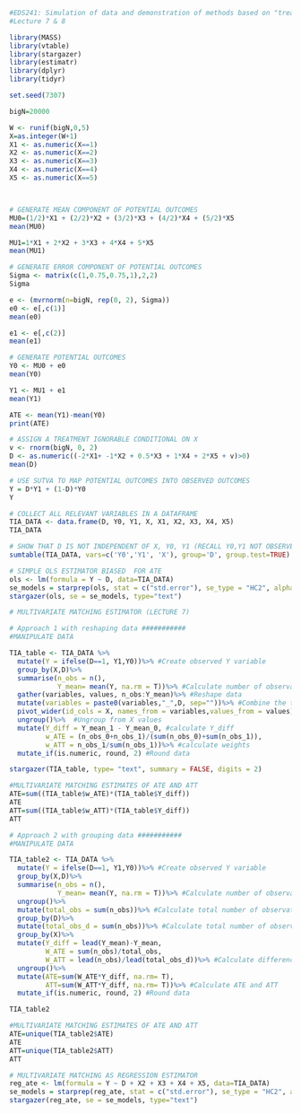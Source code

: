 ```r
#EDS241: Simulation of data and demonstration of methods based on "treatment ignorability"
#Lecture 7 & 8

library(MASS)
library(vtable)
library(stargazer)
library(estimatr)
library(dplyr)
library(tidyr)
```


```r
set.seed(7307)

bigN=20000

W <- runif(bigN,0,5)
X=as.integer(W+1)
X1 <- as.numeric(X==1)
X2 <- as.numeric(X==2)
X3 <- as.numeric(X==3)
X4 <- as.numeric(X==4)
X5 <- as.numeric(X==5)



# GENERATE MEAN COMPONENT OF POTENTIAL OUTCOMES
MU0=(1/2)*X1 + (2/2)*X2 + (3/2)*X3 + (4/2)*X4 + (5/2)*X5
mean(MU0)
```


```r
MU1=1*X1 + 2*X2 + 3*X3 + 4*X4 + 5*X5
mean(MU1)
```


```r
# GENERATE ERROR COMPONENT OF POTENTIAL OUTCOMES
Sigma <- matrix(c(1,0.75,0.75,1),2,2)
Sigma
```


```r
e <- (mvrnorm(n=bigN, rep(0, 2), Sigma))
e0 <- e[,c(1)]
mean(e0)
```


```r
e1 <- e[,c(2)]  
mean(e1)
```


```r
# GENERATE POTENTIAL OUTCOMES
Y0 <- MU0 + e0
mean(Y0)
```


```r
Y1 <- MU1 + e1
mean(Y1)
```


```r
ATE <- mean(Y1)-mean(Y0)
print(ATE)
```


```r
# ASSIGN A TREATMENT IGNORABLE CONDITIONAL ON X
v <- rnorm(bigN, 0, 2)
D <- as.numeric((-2*X1+ -1*X2 + 0.5*X3 + 1*X4 + 2*X5 + v)>0)
mean(D)
```


```r
# USE SUTVA TO MAP POTENTIAL OUTCOMES INTO OBSERVED OUTCOMES
Y = D*Y1 + (1-D)*Y0
Y
```


```r
# COLLECT ALL RELEVANT VARIABLES IN A DATAFRAME
TIA_DATA <- data.frame(D, Y0, Y1, X, X1, X2, X3, X4, X5)
TIA_DATA
```


```r
# SHOW THAT D IS NOT INDEPENDENT OF X, Y0, Y1 (RECALL Y0,Y1 NOT OBSERVED IN REALITY)
sumtable(TIA_DATA, vars=c('Y0','Y1', 'X'), group='D', group.test=TRUE)
```


```r
# SIMPLE OLS ESTIMATOR BIASED  FOR ATE
ols <- lm(formula = Y ~ D, data=TIA_DATA)
se_models = starprep(ols, stat = c("std.error"), se_type = "HC2", alpha = 0.05)
stargazer(ols, se = se_models, type="text")
```


```r
# MULTIVARIATE MATCHING ESTIMATOR (LECTURE 7)

# Approach 1 with reshaping data ###########
#MANIPULATE DATA

TIA_table <- TIA_DATA %>%
  mutate(Y = ifelse(D==1, Y1,Y0))%>% #Create observed Y variable
  group_by(X,D)%>% 
  summarise(n_obs = n(),
            Y_mean= mean(Y, na.rm = T))%>% #Calculate number of observations and Y mean by X by treatment cells
  gather(variables, values, n_obs:Y_mean)%>% #Reshape data
  mutate(variables = paste0(variables,"_",D, sep=""))%>% #Combine the treatment and variables for reshaping
  pivot_wider(id_cols = X, names_from = variables,values_from = values)%>% #Reshape data by treatment and X cell
  ungroup()%>%  #Ungroup from X values
  mutate(Y_diff = Y_mean_1 - Y_mean_0, #calculate Y_diff
         w_ATE = (n_obs_0+n_obs_1)/(sum(n_obs_0)+sum(n_obs_1)),
         w_ATT = n_obs_1/sum(n_obs_1))%>% #calculate weights
  mutate_if(is.numeric, round, 2) #Round data

stargazer(TIA_table, type= "text", summary = FALSE, digits = 2)

#MULTIVARIATE MATCHING ESTIMATES OF ATE AND ATT
ATE=sum((TIA_table$w_ATE)*(TIA_table$Y_diff))
ATE
ATT=sum((TIA_table$w_ATT)*(TIA_table$Y_diff))
ATT
```


```r
# Approach 2 with grouping data ###########
#MANIPULATE DATA

TIA_table2 <- TIA_DATA %>%
  mutate(Y = ifelse(D==1, Y1,Y0))%>% #Create observed Y variable
  group_by(X,D)%>% 
  summarise(n_obs = n(),
            Y_mean= mean(Y, na.rm = T))%>% #Calculate number of observations and Y mean by X by treatment cells
  ungroup()%>%
  mutate(total_obs = sum(n_obs))%>% #Calculate total number of observations
  group_by(D)%>%
  mutate(total_obs_d = sum(n_obs))%>% #Calculate total number of observations by treatment cells
  group_by(X)%>%
  mutate(Y_diff = lead(Y_mean)-Y_mean,
         W_ATE = sum(n_obs)/total_obs,
         W_ATT = lead(n_obs)/lead(total_obs_d))%>% #Calculate difference in outcome and ATE and ATT weights by X
  ungroup()%>%
  mutate(ATE=sum(W_ATE*Y_diff, na.rm= T),
         ATT=sum(W_ATT*Y_diff, na.rm= T))%>% #Calculate ATE and ATT 
  mutate_if(is.numeric, round, 2) #Round data

TIA_table2
```


```r
#MULTIVARIATE MATCHING ESTIMATES OF ATE AND ATT
ATE=unique(TIA_table2$ATE)
ATE
ATT=unique(TIA_table2$ATT)
ATT
```


```r
# MULTIVARIATE MATCHING AS REGRESSION ESTIMATOR
reg_ate <- lm(formula = Y ~ D + X2 + X3 + X4 + X5, data=TIA_DATA)
se_models = starprep(reg_ate, stat = c("std.error"), se_type = "HC2", alpha = 0.05)
stargazer(reg_ate, se = se_models, type="text")



```

